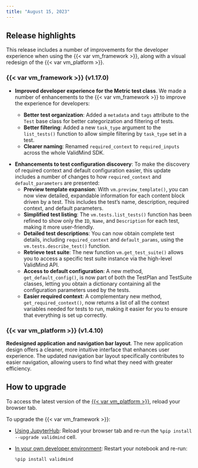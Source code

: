 ```yaml
---
title: "August 15, 2023"
---
```


## Release highlights

This release includes a number of improvements for the developer experience when using the {{< var vm_framework >}}, along with a visual redesign of the {{< var vm_platform >}}.

### {{< var vm_framework >}} (v1.17.0)

<!--- NR commented out the AGPL-3 license update, as these repositories are still set to private
- **Updated LICENSE to AGPL-3**. We added the GNU Affero General Public License version 3 to some of our GitHub repositories. 
--->

<!---John6797/sc 1980/metric test class dx improvements by @johnwalz97 in [#220](https://github.com/validmind/validmind-python/pull/220)--->
- **Improved developer experience for the Metric test class**. We made a number of enhancements to the {{< var vm_framework >}} to improve the experience for developers:

   * **Better test organization**: Added a `metadata` and `tags` attribute to the `Test` base class for better categorization and filtering of tests.
   * **Better filtering**: Added a new `task_type` argument to the `list_tests()` function to allow simple filtering by `task_type` set in a test.
   * **Clearer naming**: Renamed `required_context` to `required_inputs` across the whole ValidMind SDK.

<!---feat: [sc-1862] User should have a way to discover required context and default config when running tests by @johnwalz97 in [#204](https://github.com/validmind/validmind-python/pull/204)--->
- **Enhancements to test configuration discovery**: To make the discovery of required context and default configuration easier, this update includes a number of changes to how `required_context` and `default_parameters` are presented:
   * **Preview template expansion**: With `vm.preview_template()`, you can now view detailed, expandable information for each content block driven by a test. This includes the test's name, description, required context, and default parameters.
   * **Simplified test listing**: The `vm.tests.list_tests()` function has been refined to show only the `ID`, `Name`, and `Description` for each test, making it more user-friendly.
   * **Detailed test descriptions**: You can now obtain complete test details, including `required_context` and `default_params`, using the `vm.tests.describe_test()` function.
   * **Retrieve test suite**: The new function `vm.get_test_suite()` allows you to access a specific test suite instance via the high-level ValidMind API.
   * **Access to default configuration**: A new method, `get_default_config()`, is now part of both the TestPlan and TestSuite classes, letting you obtain a dictionary containing all the configuration parameters used by the tests.
   * **Easier required context**: A complementary new method, `get_required_context()`, now returns a list of all the context variables needed for tests to run, making it easier for you to ensure that everything is set up correctly.

### {{< var vm_platform >}} (v1.4.10)

<!---Release 1.4.7 by @cachafla in [#444](https://github.com/validmind/frontend/pull/444)--->
**Redesigned application and navigation bar layout**. The new application design offers a cleaner, more intuitive interface that enhances user experience. The updated navigation bar layout specifically contributes to easier navigation, allowing users to find what they need with greater efficiency.

## How to upgrade

To access the latest version of the [{{< var vm_platform >}}](http://app.prod.validmind.ai/), reload your browser tab.

To upgrade the {{< var vm_framework >}}:

- [Using JupyterHub](/get-started/developer-framework/quickstart-try-developer-framework-with-jupyterhub.qmd): Reload your browser tab and re-run the `%pip install --upgrade validmind` cell.

- [In your own developer environment](/developer-framework/model-documentation/install-and-initialize-developer-framework.qmd): Restart your notebook and re-run:
    
    ```python
    %pip install validmind
    ```